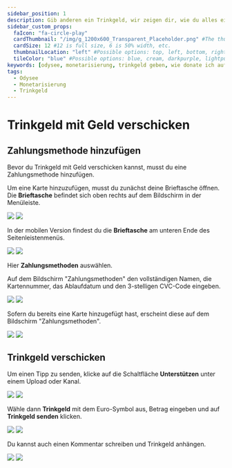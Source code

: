 ---
sidebar_position: 1
description: Gib anderen ein Trinkgeld, wir zeigen dir, wie du alles einrichtest, damit du deine Lieblingskanäle unterstützen kannst.
sidebar_custom_props:
  faIcon: "fa-circle-play"
  cardThumbnail: "/img/g_1200x600_Transparent_Placeholder.png" #The thumbnail on the category card.
  cardSize: 12 #12 is full size, 6 is 50% width, etc.
  thumbnailLocation: "left" #Possible options: top, left, bottom, right, none
  tileColor: "blue" #Possible options: blue, cream, darkpurple, lightpurple, mauve, orange, pink, none
keywords: [odysee, monetarisierung, trinkgeld geben, wie donate ich auf odysee, auf odysee donaten, donation auf odysee schicken, senden von donation auf odysee, trinkgeld auf odysee geben]
tags:
  - Odysee
  - Monetarisierung
  - Trinkgeld
---

# Trinkgeld mit Geld verschicken

## Zahlungsmethode hinzufügen

Bevor du Trinkgeld mit Geld verschicken kannst, musst du eine Zahlungsmethode hinzufügen. 

Um eine Karte hinzuzufügen, musst du zunächst deine Brieftasche öffnen. Die **Brieftasche** befindet sich oben rechts auf dem Bildschirm in der Menüleiste.

<Image src="/img/de/locate_wallet_desktop_dark.png#dark" />
<Image src="/img/de/locate_wallet_desktop_light.png#light" />

In der mobilen Version findest du die **Brieftasche** am unteren Ende des Seitenleistenmenüs.

<Image src="/img/de/locate_wallet_mobile_dark.png#dark" />
<Image src="/img/de/locate_wallet_mobile_light.png#light" />

Hier **Zahlungsmethoden** auswählen.

Auf dem Bildschirm "Zahlungsmethoden" den vollständigen Namen, die Kartennummer, das Ablaufdatum und den 3-stelligen CVC-Code eingeben.

<Image src="/img/de/add_credit_card_light.png#light" />
<Image src="/img/de/add_credit_card_dark.png#dark" />

Sofern du bereits eine Karte hinzugefügt hast, erscheint diese auf dem Bildschirm "Zahlungsmethoden".

<Image src="/img/de/credit_card_added_light.png#light" />
<Image src="/img/de/credit_card_added_dark.png#dark" />

## Trinkgeld verschicken

Um einen Tipp zu senden, klicke auf die Schaltfläche **Unterstützen** unter einem Upload oder Kanal.

<Image src="/img/de/video_interaction_arrow_to_support_dark.png#dark" />
<Image src="/img/de/video_interaction_arrow_to_support_light.png#light" />

Wähle dann **Trinkgeld** mit dem Euro-Symbol aus, Betrag eingeben und auf **Trinkgeld senden** klicken.

<Image src="/img/de/tip_modal_dark.png#dark" />
<Image src="/img/de/tip_modal_light.png#light" />

Du kannst auch einen Kommentar schreiben und Trinkgeld anhängen.

<Image src="/img/de/chat_tipping_dark.png#dark" />
<Image src="/img/de/chat_tipping_light.png#light" />



